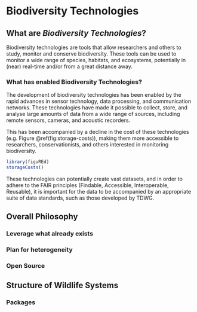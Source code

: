 # Biodiversity Technologies 

## What are _Biodiversity Technologies_?

Biodiversity technologies are tools that allow researchers and others to study, monitor and
conserve biodiversity. These tools can be used to monitor a wide range of species, habitats, and ecosystems, potentially in (near) real-time and/or from a great distance away.

### What has enabled Biodiversity Technologies?

The development of biodiversity technologies has been enabled by the rapid advances in sensor technology, data processing, and communication networks. These technologies have made it possible to collect, store, and analyse large amounts of data from a wide range of sources, including remote sensors, cameras, and acoustic recorders.

This has been accompanied by a decline in the cost of these technologies (e.g. Figure  \@ref(fig:storage-costs)), making them more accessible to researchers, conservationists, and others interested in monitoring biodiversity.

```r
library(figuREd)
storageCosts()
``` 

These technologies can potentially create vast datasets, and in order to adhere to the FAIR principles (Findable, Accessible, Interoperable, Reusable), it is important for the data to be accompanied by an appropriate suite of data standards, such as those developed by TDWG.

## Overall Philosophy

### Leverage what already exists

### Plan for heterogeneity

### Open Source

## Structure of Wildlife Systems

### Packages
